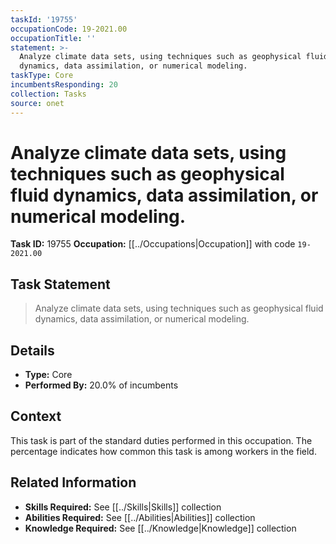 ```yaml
---
taskId: '19755'
occupationCode: 19-2021.00
occupationTitle: ''
statement: >-
  Analyze climate data sets, using techniques such as geophysical fluid
  dynamics, data assimilation, or numerical modeling.
taskType: Core
incumbentsResponding: 20
collection: Tasks
source: onet
---
```

# Analyze climate data sets, using techniques such as geophysical fluid dynamics, data assimilation, or numerical modeling.

**Task ID:** 19755
**Occupation:** [[../Occupations|Occupation]] with code `19-2021.00`

## Task Statement

> Analyze climate data sets, using techniques such as geophysical fluid dynamics, data assimilation, or numerical modeling.

## Details

- **Type:** Core
- **Performed By:** 20.0% of incumbents

## Context

This task is part of the standard duties performed in this occupation. The percentage indicates how common this task is among workers in the field.

## Related Information

- **Skills Required:** See [[../Skills|Skills]] collection
- **Abilities Required:** See [[../Abilities|Abilities]] collection
- **Knowledge Required:** See [[../Knowledge|Knowledge]] collection
